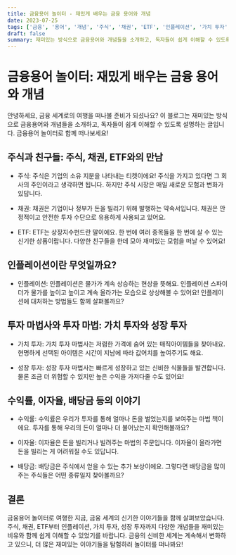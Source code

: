```yaml
---
title: 금융용어 놀이터 - 재밌게 배우는 금융 용어와 개념
date: 2023-07-25
tags: ['금융', '용어', '개념', '주식', '채권', 'ETF', '인플레이션', '가치 투자', '성장 투자', '수익률', '이자율', '배당금']
draft: false
summary: 재미있는 방식으로 금융용어와 개념들을 소개하고, 독자들이 쉽게 이해할 수 있도록 설명하는 글입니다. 금융용어 놀이터로 함께 떠나봐요!
---
```


# 금융용어 놀이터: 재밌게 배우는 금융 용어와 개념

안녕하세요, 금융 세계로의 여행을 떠나볼 준비가 되셨나요? 이 블로그는 재미있는 방식으로 금융용어와 개념들을 소개하고, 독자들이 쉽게 이해할 수 있도록 설명하는 글입니다. 금융용어 놀이터로 함께 떠나보세요!

## 주식과 친구들: 주식, 채권, ETF와의 만남

- 주식: 주식은 기업의 소유 지분을 나타내는 티켓이에요! 주식을 가지고 있다면 그 회사의 주인이라고 생각하면 됩니다. 하지만 주식 시장은 매일 새로운 모험과 변화가 있답니다.

- 채권: 채권은 기업이나 정부가 돈을 빌리기 위해 발행하는 약속서입니다. 채권은 안정적이고 안전한 투자 수단으로 유용하게 사용되고 있어요.

- ETF: ETF는 상장지수펀드란 말이에요. 한 번에 여러 종목들을 한 번에 살 수 있는 신기한 상품이랍니다. 다양한 친구들을 한데 모아 재미있는 모험을 떠날 수 있어요!

## 인플레이션이란 무엇일까요?

- 인플레이션: 인플레이션은 물가가 계속 상승하는 현상을 뜻해요. 인플레이션 스파이더가 물가를 높이고 높이고 계속 올라가는 모습으로 상상해볼 수 있어요! 인플레이션에 대처하는 방법들도 함께 살펴볼까요?

## 투자 마법사와 투자 마법: 가치 투자와 성장 투자

- 가치 투자: 가치 투자 마법사는 저렴한 가격에 숨어 있는 매직아이템들을 찾아내요. 현명하게 선택된 아이템은 시간이 지남에 따라 값어치를 높여주기도 해요.

- 성장 투자: 성장 투자 마법사는 빠르게 성장하고 있는 신비한 식물들을 발견합니다. 물론 조금 더 위험할 수 있지만 높은 수익을 가져다줄 수도 있어요!

## 수익률, 이자율, 배당금 등의 이야기

- 수익률: 수익률은 우리가 투자를 통해 얼마나 돈을 벌었는지를 보여주는 마법 책이에요. 투자를 통해 우리의 돈이 얼마나 더 불어났는지 확인해볼까요?

- 이자율: 이자율은 돈을 빌리거나 빌려주는 마법의 주문입니다. 이자율이 올라가면 돈을 빌리는 게 어려워질 수도 있답니다.

- 배당금: 배당금은 주식에서 얻을 수 있는 추가 보상이에요. 그렇다면 배당금을 많이 주는 주식들은 어떤 종류일지 찾아볼까요?

## 결론

금융용어 놀이터로 여행한 지금, 금융 세계의 신기한 이야기들을 함께 살펴보았습니다. 주식, 채권, ETF부터 인플레이션, 가치 투자, 성장 투자까지 다양한 개념들을 재미있는 비유와 함께 쉽게 이해할 수 있었기를 바랍니다. 금융의 신비한 세계는 계속해서 변화하고 있으니, 더 많은 재미있는 이야기들을 탐험하러 놀이터를 떠나봐요!
